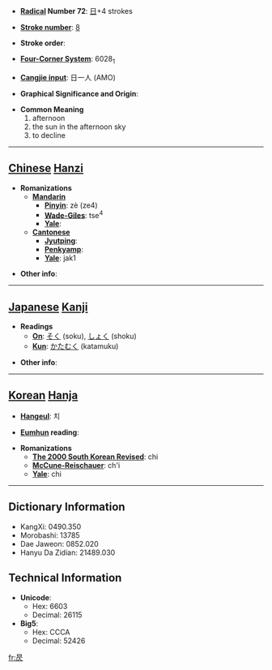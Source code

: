 * '''[[Wiktionary:Chinese radical index| Radical]] Number 72''': [[Wiktionary:Chinese radical index 日|日]]+4 strokes

* '''[[Wiktionary:Chinese total strokes index|Stroke number]]''': [[Wiktionary:Chinese total strokes index 8|8]]

* '''Stroke order''': 

* '''[[Wiktionary:Chinese four corner index|Four-Corner System]]''': 6028<sub>1</sub>

* '''[[Wiktionary:Chinese Cangjie index|Cangjie input]]''': 日一人 (AMO)

* '''Graphical Significance and Origin''': 

* '''Common Meaning'''
*#afternoon
*# the sun in the afternoon sky
*# to decline


----

== [[Chinese]] [[Hanzi]] ==

* '''Romanizations'''
** '''[[Mandarin]]'''
*** '''[[Pinyin]]''': zè (ze4)
*** '''[[Wade-Giles]]''': tse<sup>4</sup>
*** '''[[Yale]]''': 
** '''[[Cantonese]]'''
*** '''[[Jyutping]]''':
*** '''[[Penkyamp]]''': 
*** '''[[Yale]]''': jak1

* '''Other info''': 

----

== [[Japanese]] [[Kanji]] ==

* '''Readings'''
** '''[[On]]''': [[そく]] (soku), [[しょく]] (shoku)
** '''[[Kun]]''': [[かたむく]] (katamuku)

* '''Other info''':  

----

== [[Korean]] [[Hanja]] ==

* '''[[Hangeul]]''': 치

* '''[[Eumhun]] reading''': 

* '''Romanizations'''
** '''[[The 2000 South Korean Revised Romanization|The 2000 South Korean Revised]]''': chi
** '''[[McCune-Reischauer]]''': ch'i
** '''[[Yale]]''': chi

----

== Dictionary Information ==

* KangXi: 0490.350
* Morobashi: 13785
* Dae Jaweon: 0852.020
* Hanyu Da Zidian: 21489.030

== Technical Information ==

* '''Unicode''':
** Hex: 6603
** Decimal: 26115
* '''Big5''':
** Hex: CCCA
** Decimal: 52426

[[fr:昃]]